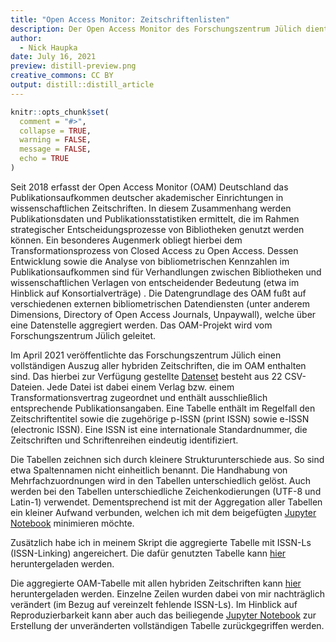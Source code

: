 ```yaml
---
title: "Open Access Monitor: Zeitschriftenlisten"
description: Der Open Access Monitor des Forschungszentrum Jülich dient für viele Bibliotheken als Datengrundlage zur Untersuchung des Transformationsprozesses von wissenschaftlichen deutschen Zeitschriften. Im April 2021 veröffentlichte das Forschungszentrum Jülich mehrere Zeitschriftenlisten, die den hybriden Zeitschriftenbestand des Open Access Monitors abdecken. Dieser Blogbeitrag demonstriert die Aggregation der verschiedenen Zeitschriftenlisten, sodass die Daten als einzelne vollständige Tabelle analysiert werden können.
author: 
  - Nick Haupka
date: July 16, 2021
preview: distill-preview.png
creative_commons: CC BY
output: distill::distill_article
---
```

  
```r
knitr::opts_chunk$set(
  comment = "#>",
  collapse = TRUE,
  warning = FALSE,
  message = FALSE,
  echo = TRUE
)
```

Seit 2018 erfasst der Open Access Monitor (OAM) Deutschland das Publikationsaufkommen deutscher akademischer Einrichtungen in wissenschaftlichen Zeitschriften. In diesem Zusammenhang werden Publikationsdaten und Publikationsstatistiken ermittelt, die im Rahmen strategischer Entscheidungsprozesse von Bibliotheken genutzt werden können. Ein besonderes Augenmerk obliegt hierbei dem Transformationsprozess von Closed Access zu Open Access. Dessen Entwicklung sowie die Analyse von bibliometrischen Kennzahlen im Publikationsaufkommen sind für Verhandlungen zwischen Bibliotheken und wissenschaftlichen Verlagen von entscheidender Bedeutung (etwa im Hinblick auf Konsortialverträge) . Die Datengrundlage des OAM fußt auf verschiedenen externen bibliometrischen Datendiensten (unter anderem Dimensions, Directory of Open Access Journals, Unpaywall), welche über eine Datenstelle aggregiert werden. Das OAM-Projekt wird vom Forschungszentrum Jülich geleitet. 

Im April 2021 veröffentlichte das Forschungszentrum Jülich einen vollständigen Auszug aller hybriden Zeitschriften, die im OAM enthalten sind. Das hierbei zur Verfügung gestellte [Datenset](https://data.fz-juelich.de/dataset.xhtml?persistentId=doi:10.26165/JUELICH-DATA/VTQXLM) besteht aus 22 CSV-Dateien. Jede Datei ist dabei einem Verlag bzw. einem Transformationsvertrag zugeordnet und enthält ausschließlich entsprechende Publikationsangaben. Eine Tabelle enthält im Regelfall den Zeitschriftentitel sowie die zugehörige p-ISSN (print ISSN) sowie e-ISSN (electronic ISSN). Eine ISSN ist eine internationale Standardnummer, die Zeitschriften und Schriftenreihen eindeutig identifiziert. 

Die Tabellen zeichnen sich durch kleinere Strukturunterschiede aus. So sind etwa Spaltennamen nicht einheitlich benannt. Die Handhabung von Mehrfachzuordnungen wird in den Tabellen unterschiedlich gelöst. Auch werden bei den Tabellen unterschiedliche Zeichenkodierungen (UTF-8 und Latin-1) verwendet. Dementsprechend ist mit der Aggregation aller Tabellen ein kleiner Aufwand verbunden, welchen ich mit dem beigefügten [Jupyter Notebook]() minimieren möchte. 

Zusätzlich habe ich in meinem Skript die aggregierte Tabelle mit ISSN-Ls (ISSN-Linking) angereichert. Die dafür genutzten Tabelle kann [hier]() heruntergeladen werden. 

Die aggregierte OAM-Tabelle mit allen hybriden Zeitschriften kann [hier]() heruntergeladen werden. Einzelne Zeilen wurden dabei von mir nachträglich verändert (im Bezug auf vereinzelt fehlende ISSN-Ls). Im Hinblick auf Reproduzierbarkeit kann aber auch das beiliegende [Jupyter Notebook]() zur Erstellung der unveränderten vollständigen Tabelle zurückgegriffen werden.
